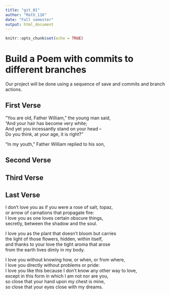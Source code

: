 ```yaml
---
title: "git_01"
author: "Math_116"
date: "Fall semester"
output: html_document
---
```


```r
knitr::opts_chunk$set(echo = TRUE)
```
# Build a Poem with commits to different branches
Our project will be done using a sequence of save and commits and branch actions.
<!-- Do not modify or change any text in "!--" bracketed areas such as this --- these are instructions to
you, if you change any of this the git program will notice it and compromise your git merging strategy !-->

## First Verse 
<!--Put the first five lines of a poem by Lewis Carrol in this section!-->
“You are old, Father William,” the young man said,  
“And your hair has become very white;  
And yet you incessantly stand on your head –  
Do you think, at your age, it is right?”  

“In my youth,” Father William replied to his son,  
  
## Second Verse
<!--Put the first five lines of a poem by Robert Frost here!-->

## Third Verse
<!--Put the first two verses of The Walrus and the Carpenter here!-->

## Last Verse
<!--Put a short poem of your choice 8-20 lines,here!-->
I don’t love you as if you were a rose of salt, topaz,  
or arrow of carnations that propagate fire:  
I love you as one loves certain obscure things,  
secretly, between the shadow and the soul.  

I love you as the plant that doesn’t bloom but carries  
the light of those flowers, hidden, within itself,  
and thanks to your love the tight aroma that arose  
from the earth lives dimly in my body.  

I love you without knowing how, or when, or from where,  
I love you directly without problems or pride:  
I love you like this because I don’t know any other way   to love,  
except in this form in which I am not nor are you,  
so close that your hand upon my chest is mine,  
so close that your eyes close with my dreams.  
